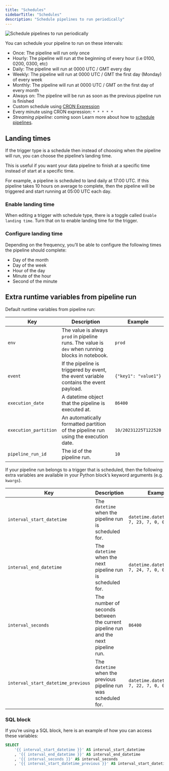 ```yaml
---
title: "Schedules"
sidebarTitle: "Schedules"
description: "Schedule pipelines to run periodically"
---
```


<Frame>
    <img
        alt="Schedule pipelines to run periodically"
        src="https://media.tenor.com/lyU9j2EckEUAAAAd/running-out-of-time-no-time.gif"
    />
</Frame>

You can schedule your pipeline to run on these intervals:

- Once:  The pipeline will run only once
- Hourly: The pipeline will run at the beginning of every hour (i.e 0100, 0200, 0300, etc)
- Daily: The pipeline will run at 0000 UTC / GMT every day
- Weekly: The pipeline will run at 0000 UTC / GMT the first day (Monday) of every week
- Monthly: The pipeline will run at 0000 UTC / GMT on the first day of every month
- Always on: The pipeline will be run as soon as the previous pipeline run is finished
- Custom schedule using
  [CRON Expression](https://en.wikipedia.org/wiki/Cron#CRON_expression)
- Every minute using CRON expression: `* * * * *`
- _Streaming pipeline_: coming soon
Learn more about how to
[schedule pipelines](/design/data-pipeline-management#create-trigger).

## Landing times

If the trigger type is a schedule then instead of choosing when the pipeline will run,
you can choose the pipeline’s landing time.

This is useful if you want your data pipeline to finish at a specific time instead of start at
a specific time.

For example, a pipeline is scheduled to land daily at 17:00 UTC.
If this pipeline takes 10 hours on average to complete, then the pipeline will be triggered and
start running at 05:00 UTC each day.

### Enable landing time

When editing a trigger with schedule type, there is a toggle called `Enable landing time`.
Turn that on to enable landing time for the trigger.

### Configure landing time

Depending on the frequency, you’ll be able to configure the following times the pipeline
should complete:

- Day of the month
- Day of the week
- Hour of the day
- Minute of the hour
- Second of the minute

## Extra runtime variables from pipeline run

Default runtime variables from pipeline run:

| Key | Description | Example |
| --- | --- | --- |
| `env` | The value is always `prod` in pipeline runs. The value is `dev` when running blocks in notebook. | `prod` |
| `event` | If the pipeline is triggered by event, the event variable contains the event payload. | `{"key1": "value1"}` |
| `execution_date` | A datetime object that the pipeline is executed at. | `86400` |
| `execution_partition` | An automatically formatted partition of the pipeline run using the execution date. | `10/20231225T122520` |
| `pipeline_run_id` | The id of the pipeline run. | `10` |


If your pipeline run belongs to a trigger that is scheduled, then the following extra
variables are available in your Python block’s keyword arguments (e.g. `kwargs`).

| Key | Description | Example |
| --- | --- | --- |
| `interval_start_datetime` | The `datetime` when the pipeline run is scheduled for. | `datetime.datetime(2023, 7, 23, 7, 0, 0, 0)` |
| `interval_end_datetime` | The `datetime` when the next pipeline run is scheduled for. | `datetime.datetime(2023, 7, 24, 7, 0, 0, 0)` |
| `interval_seconds` | The number of seconds between the current pipeline run and the next pipeline run. | `86400` |
| `interval_start_datetime_previous` | The `datetime` when the previous pipeline run was scheduled for. | `datetime.datetime(2023, 7, 22, 7, 0, 0, 0)` |

### SQL block

If you’re using a SQL block, here is an example of how you can access these variables:

```sql
SELECT
    '{{ interval_start_datetime }}' AS interval_start_datetime
    , '{{ interval_end_datetime }}' AS interval_end_datetime
    , '{{ interval_seconds }}' AS interval_seconds
    , '{{ interval_start_datetime_previous }}' AS interval_start_datetime_previous
```
